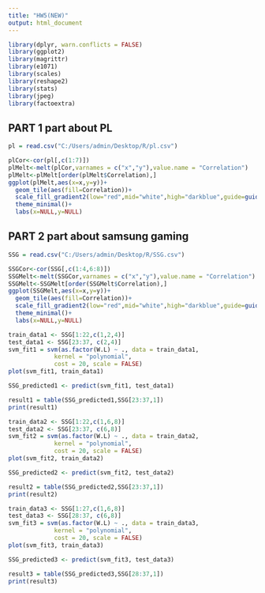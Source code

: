 ---
title: "HW5(NEW)"
output: html_document
---

```{r}
library(dplyr, warn.conflicts = FALSE)
library(ggplot2)
library(magrittr)
library(e1071)
library(scales)
library(reshape2)
library(stats)
library(jpeg)
library(factoextra)
```

## PART 1 part about PL

```{r}
pl = read.csv("C:/Users/admin/Desktop/R/pl.csv")
```

```{r}
plCor<-cor(pl[,c(1:7)])
plMelt<-melt(plCor,varnames = c("x","y"),value.name = "Correlation")
plMelt<-plMelt[order(plMelt$Correlation),]
ggplot(plMelt,aes(x=x,y=y))+
  geom_tile(aes(fill=Correlation))+
  scale_fill_gradient2(low="red",mid="white",high="darkblue",guide=guide_colorbar(ticks=FALSE,barheight=10),limits=c(-1,1))+
  theme_minimal()+
  labs(x=NULL,y=NULL)
```

## PART 2 part about samsung gaming
```{r}
SSG = read.csv("C:/Users/admin/Desktop/R/SSG.csv")
```


```{r}
SSGCor<-cor(SSG[,c(1:4,6:8)])
SSGMelt<-melt(SSGCor,varnames = c("x","y"),value.name = "Correlation")
SSGMelt<-SSGMelt[order(SSGMelt$Correlation),]
ggplot(SSGMelt,aes(x=x,y=y))+
  geom_tile(aes(fill=Correlation))+
  scale_fill_gradient2(low="red",mid="white",high="darkblue",guide=guide_colorbar(ticks=FALSE,barheight=10),limits=c(-1,1))+
  theme_minimal()+
  labs(x=NULL,y=NULL)
```


```{r}

train_data1 <- SSG[1:22,c(1,2,4)]
test_data1 <- SSG[23:37, c(2,4)]
svm_fit1 = svm(as.factor(W.L) ~ ., data = train_data1, 
             kernel = "polynomial", 
             cost = 20, scale = FALSE)
plot(svm_fit1, train_data1)

SSG_predicted1 <- predict(svm_fit1, test_data1)

```

```{r}

result1 = table(SSG_predicted1,SSG[23:37,1])
print(result1)

```

```{r}

train_data2 <- SSG[1:22,c(1,6,8)]
test_data2 <- SSG[23:37, c(6,8)]
svm_fit2 = svm(as.factor(W.L) ~ ., data = train_data2, 
             kernel = "polynomial", 
             cost = 20, scale = FALSE)
plot(svm_fit2, train_data2)

SSG_predicted2 <- predict(svm_fit2, test_data2)

```

```{r}

result2 = table(SSG_predicted2,SSG[23:37,1])
print(result2)

```


```{r}

train_data3 <- SSG[1:27,c(1,6,8)]
test_data3 <- SSG[28:37, c(6,8)]
svm_fit3 = svm(as.factor(W.L) ~ ., data = train_data3, 
             kernel = "polynomial", 
             cost = 20, scale = FALSE)
plot(svm_fit3, train_data3)

SSG_predicted3 <- predict(svm_fit3, test_data3)

```


```{r}

result3 = table(SSG_predicted3,SSG[28:37,1])
print(result3)

```
